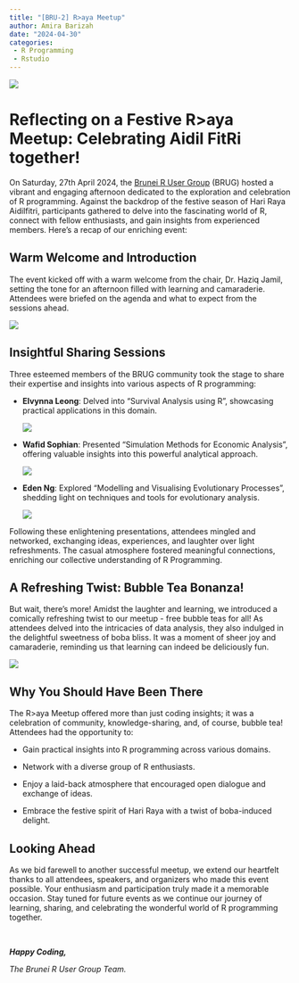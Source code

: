 ```yaml
---
title: "[BRU-2] R>aya Meetup"
author: Amira Barizah
date: "2024-04-30"
categories: 
 - R Programming
 - Rstudio
---
```


![](images/PHOTO-2024-04-28-07-18-25.jpg)

# Reflecting on a Festive R\>aya Meetup: Celebrating Aidil FitRi together!

On Saturday, 27th April 2024, the [Brunei R User Group](https://bruneir.github.io) (BRUG) hosted a vibrant and engaging afternoon dedicated to the exploration and celebration of R programming. Against the backdrop of the festive season of Hari Raya Aidilfitri, participants gathered to delve into the fascinating world of R, connect with fellow enthusiasts, and gain insights from experienced members. Here's a recap of our enriching event:

## Warm Welcome and Introduction

The event kicked off with a warm welcome from the chair, Dr. Haziq Jamil, setting the tone for an afternoon filled with learning and camaraderie. Attendees were briefed on the agenda and what to expect from the sessions ahead.

![](images/DSCF0824.JPG)

## Insightful Sharing Sessions

Three esteemed members of the BRUG community took the stage to share their expertise and insights into various aspects of R programming:

-   **Elvynna Leong**: Delved into "Survival Analysis using R", showcasing practical applications in this domain.

    ![](images/DSCF0879-01.JPG)

-   **Wafid Sophian**: Presented "Simulation Methods for Economic Analysis", offering valuable insights into this powerful analytical approach.

    ![](images/DSCF0933-01.JPG)

-   **Eden Ng**: Explored "Modelling and Visualising Evolutionary Processes", shedding light on techniques and tools for evolutionary analysis.

    ![](images/DSCF0974-01.JPG)

Following these enlightening presentations, attendees mingled and networked, exchanging ideas, experiences, and laughter over light refreshments. The casual atmosphere fostered meaningful connections, enriching our collective understanding of R Programming.

## A Refreshing Twist: Bubble Tea Bonanza!

But wait, there's more! Amidst the laughter and learning, we introduced a comically refreshing twist to our meetup - free bubble teas for all! As attendees delved into the intricacies of data analysis, they also indulged in the delightful sweetness of boba bliss. It was a moment of sheer joy and camaraderie, reminding us that learning can indeed be deliciously fun.

![](images/DSCF0796-01.JPG)

## Why You Should Have Been There

The R\>aya Meetup offered more than just coding insights; it was a celebration of community, knowledge-sharing, and, of course, bubble tea! Attendees had the opportunity to:

-   Gain practical insights into R programming across various domains.

-   Network with a diverse group of R enthusiasts.

-   Enjoy a laid-back atmosphere that encouraged open dialogue and exchange of ideas.

-   Embrace the festive spirit of Hari Raya with a twist of boba-induced delight.

## **Looking Ahead**

As we bid farewell to another successful meetup, we extend our heartfelt thanks to all attendees, speakers, and organizers who made this event possible. Your enthusiasm and participation truly made it a memorable occasion. Stay tuned for future events as we continue our journey of learning, sharing, and celebrating the wonderful world of R programming together.

<br>

***Happy Coding,***

*The Brunei R User Group Team.*
